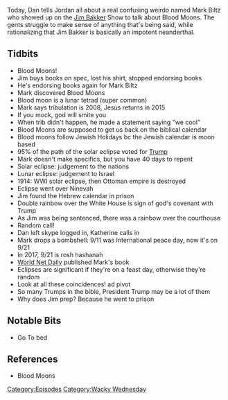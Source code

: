 {{DEFAULTSORT:
    #_EPISODE_0191:Blood Moons and Our First Call-In
}}{{Episode
    | title           = Blood Moons and Our First Call-In
    | caption         = Listen to this episode on [https://knowledgefight.libsyn.com/knowledge-fight-blood-moons-and-our-first-call-in Libsyn] [https://open.spotify.com/episode/6VWwsw4czDshPT7lYOysJE Spotify], Read the [[Transcript/191: Blood Moons and Our First Call-In|Unofficial Transcript]]
    | episodeNumber   = 191
    | length          = 01:53:07
    | airDate         = August 10, 2018
    | episodeType     = [[:Category:Wacky Wednesday|Wacky Wednesday]]
    | appearance      = [[Jim Bakker]], [[Tammy Sue Bakker]], [[Mark Biltz]], [[Katherine]]
    | beverage        = Dale's Pale Ale
    | previousEpisode = [[190: August 6, 2018]]
    | nextEpisode     = [[192: August 10, 2018]]
}}

{{Stub}}

Today, Dan tells Jordan all about a real confusing weirdo named Mark Biltz who showed up on the [[Jim Bakker]] Show to talk about Blood Moons. The gents struggle to make sense of anything that's being said, while rationalizing that Jim Bakker is basically an impotent neanderthal.

==Tidbits==

*Blood Moons!
*Jim buys books on spec, lost his shirt, stopped endorsing books
*He's endorsing books again for Mark Biltz
*Mark discovered Blood Moons
*Blood moon is a lunar tetrad (super common)
*Mark says tribulation is 2008, Jesus returns in 2015
*If you mock, god will smite you
*When trib didn't happen, he made a statement saying "we cool"
*Blood Moons are supposed to get us back on the biblical calendar
*Blood moons follow Jewish Holidays bc the Jewish calendar is moon based
*95% of the path of the solar eclipse voted for [[Donald Trump|Trump]]
*Mark doesn't make specifics, but you have 40 days to repent
*Solar eclipse: judgement to the nations
*Lunar eclipse: judgement to Israel
*1914: WWI solar eclipse, then Ottoman empire is destroyed
*Eclipse went over Ninevah
*Jim found the Hebrew calendar in prison
*Double rainbow over the White House is sign of god's covenant with Trump
*As Jim was being sentenced, there was a rainbow over the courthouse
*Random call!
*Dan left skype logged in, Katherine calls in
*Mark drops a bombshell: 9/11 was International peace day, now it's on 9/21
*In 2017, 9/21 is rosh hashanah
*[[World Net Daily]] published Mark's book
*Eclipses are significant if they're on a feast day, otherwise they're random
*Look at all these coincidences! ad pivot
*So many Trumps in the bible, President Trump may be a lot of them
*Why does Jim prep? Because he went to prison

==Notable Bits==

*Go To bed

==References==

*Blood Moons

[[Category:Episodes]]
[[Category:Wacky Wednesday]]
